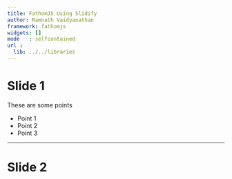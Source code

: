 ```yaml
---
title: FathomJS Using Slidify
author: Ramnath Vaidyanathan
framework: fathomjs
widgets: []
mode   : selfcontained
url :
  lib: ../../libraries
---
```


# Slide 1

These are some points

- Point 1
- Point 2
- Point 3


---

# Slide 2
